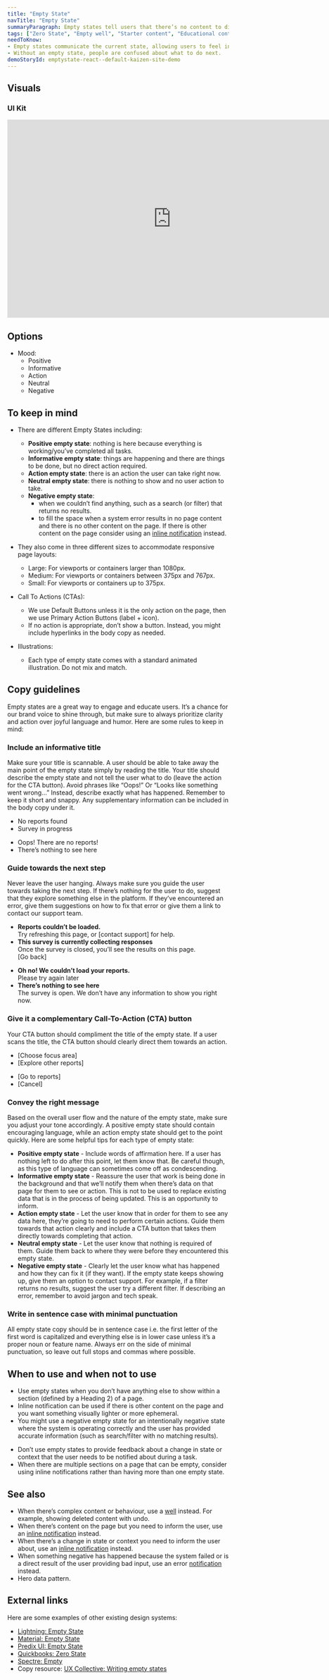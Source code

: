 ```yaml
---
title: "Empty State"
navTitle: "Empty State"
summaryParagraph: Empty states tell users that there’s no content to display—and what they can do next.
tags: ["Zero State", "Empty well", "Starter content", "Educational content"]
needToKnow:
- Empty states communicate the current state, allowing users to feel in control of the system, take appropriate actions to reach their goal, and ultimately trust the brand.
- Without an empty state, people are confused about what to do next.
demoStoryId: emptystate-react--default-kaizen-site-demo
---
```




## Visuals

### UI Kit

<iframe style="border: none;" width="744" height="450" src="https://www.figma.com/embed?embed_host=share&url=https%3A%2F%2Fwww.figma.com%2Ffile%2FeZKEE5kXbEMY3lx84oz8iN%2F%25E2%259D%25A4%25EF%25B8%258F-UI-Kit-Heart%3Fnode-id%3D1929%253A33122" allowfullscreen></iframe>

## Options

*   Mood:
    *   Positive
    *   Informative
    *   Action
    *   Neutral
    *   Negative

## To keep in mind

* There are different Empty States including:
    * **Positive empty state**: nothing is here because everything is working/you’ve completed all tasks.
    * **Informative empty state**: things are happening and there are things to be done, but no direct action required.
    * **Action empty state**: there is an action the user can take right now.
    * **Neutral empty state**: there is nothing to show and no user action to take.
    * **Negative empty state**: 
        * when we couldn’t find anything, such as a search (or filter) that returns no results.
        * to fill the space when a system error results in no page content and there is no other content on the page. If there is other content on the page consider using an [inline notification](/components/inline-notification) instead.

* They also come in three different sizes to accommodate responsive page layouts:
    * Large: For viewports or containers larger than 1080px.
    * Medium: For viewports or containers between 375px and 767px.
    * Small: For viewports or containers up to 375px.

* Call To Actions (CTAs):
    * We use Default Buttons unless it is the only action on the page, then we use Primary Action Buttons (label + icon).
    * If no action is appropriate, don’t show a button. Instead, you might include hyperlinks in the body copy as needed.

* Illustrations:
    * Each type of empty state comes with a standard animated illustration. Do not mix and match.


## Copy guidelines

Empty states are a great way to engage and educate users. It’s a chance for our brand voice to shine through, but make sure to always prioritize clarity and action over joyful language and humor. Here are some rules to keep in mind:

### Include an informative title

Make sure your title is scannable. A user should be able to take away the main point of the empty state simply by reading the title. Your title should describe the empty state and not tell the user what to do (leave the action for the CTA button). Avoid phrases like “Oops!” Or “Looks like something went wrong…” Instead, describe exactly what has happened. Remember to keep it short and snappy. Any supplementary information can be included in the body copy under it.

<DoAndDontContainer>
<Do>

- No reports found
- Survey in progress

</Do>

<Dont>

- Oops! There are no reports!
- There’s nothing to see here

</Dont>
</DoAndDontContainer>

### Guide towards the next step

Never leave the user hanging. Always make sure you guide the user towards taking the next step. If there’s nothing for the user to do, suggest that they explore something else in the platform. If they’ve encountered an error, give them suggestions on how to fix that error or give them a link to contact our support team.

<DoAndDontContainer>
<Do>

- **Reports couldn’t be loaded.**
    <br /> Try refreshing this page, or [contact support] for help.
- **This survey is currently collecting responses**
    <br /> Once the survey is closed, you’ll see the results on this page.
    <br /> [Go back]

</Do>

<Dont>

- **Oh no! We couldn’t load your reports.**
    <br /> Please try again later
- **There’s nothing to see here**
    <br /> The survey is open. We don’t have any information to show you right now.

</Dont>
</DoAndDontContainer>

### Give it a complementary Call-To-Action (CTA) button

Your CTA button should compliment the title of the empty state. If a user scans the title, the CTA button should clearly direct them towards an action.


<DoAndDontContainer>
<Do>

- [Choose focus area]
- [Explore other reports]

</Do>

<Dont>

- [Go to reports]
- [Cancel]

</Dont>
</DoAndDontContainer>

### Convey the right message

Based on the overall user flow and the nature of the empty state, make sure you adjust your tone accordingly. A positive empty state should contain encouraging language, while an action empty state should get to the point quickly. Here are some helpful tips for each type of empty state:

*   **Positive empty state** - Include words of affirmation here. If a user has nothing left to do after this point, let them know that. Be careful though, as this type of language can sometimes come off as condescending.
*   **Informative empty state** - Reassure the user that work is being done in the background and that we’ll notify them when there’s data on that page for them to see or action. This is not to be used to replace existing data that is in the process of being updated. This is an opportunity to inform.
*   **Action empty state** - Let the user know that in order for them to see any data here, they’re going to need to perform certain actions. Guide them towards that action clearly and include a CTA button that takes them directly towards completing that action.
*   **Neutral empty state** - Let the user know that nothing is required of them. Guide them back to where they were before they encountered this empty state.
*   **Negative empty state** - Clearly let the user know what has happened and how they can fix it (if they want). If the empty state keeps showing up, give them an option to contact support. For example, if a filter returns no results, suggest the user try a different filter. If describing an error, remember to avoid jargon and tech speak.

### Write in sentence case with minimal punctuation

All empty state copy should be in sentence case i.e. the first letter of the first word is capitalized and everything else is in lower case unless it’s a proper noun or feature name. Always err on the side of minimal punctuation, so leave out full stops and commas where possible.


## When to use and when not to use

<WhenToUseAndWhenNotToUse>
<WhenToUse>

* Use empty states when you don’t have anything else to show within a section (defined by a Heading 2) of a page.
* Inline notification can be used if there is other content on the page and you want something visually lighter or more ephemeral.
* You might use a negative empty state for an intentionally negative state where the system is operating correctly and the user has provided accurate information (such as search/filter with no matching results).

</WhenToUse>
<WhenNotToUse>

* Don’t use empty states to provide feedback about a change in state or context that the user needs to be notified about during a task.
* When there are multiple sections on a page that can be empty, consider using inline notifications rather than having more than one empty state.

</WhenNotToUse>
</WhenToUseAndWhenNotToUse>

## See also

* When there’s complex content or behaviour, use a [well](/components/well) instead. For example, showing deleted content with undo.
* When there’s content on the page but you need to inform the user, use an [inline notification](/components/inline-notification) instead.
* When there’s a change in state or context you need to inform the user about, use an [inline notification](/components/inline-notification) instead.
* When something negative has happened because the system failed or is a direct result of the user providing bad input, use an error [notification](/components/inline-notification) instead.
* Hero data pattern.

## External links

Here are some examples of other existing design systems:

- [Lightning: Empty State](https://www.lightningdesignsystem.com/guidelines/empty-state/#site-main-content)
- [Material: Empty State](https://material.io/design/communication/empty-states.html#content)
- [Predix UI: Empty State](https://www.predix-ui.com/#/design/communication/empty-states)
- [Quickbooks: Zero State](https://designsystem.quickbooks.com/pattern/zero-states/)
- [Spectre: Empty](https://picturepan2.github.io/spectre/components/empty.html)
- Copy resource: [UX Collective: Writing empty states](https://uxdesign.cc/writing-empty-states-3e0279f39066)

